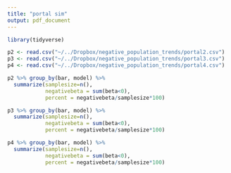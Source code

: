 ```yaml
---
title: "portal sim"
output: pdf_document
---
```


```r
library(tidyverse)

p2 <- read.csv("~/../Dropbox/negative_population_trends/portal2.csv")
p3 <- read.csv("~/../Dropbox/negative_population_trends/portal3.csv")
p4 <- read.csv("~/../Dropbox/negative_population_trends/portal4.csv")

p2 %>% group_by(bar, model) %>% 
  summarize(samplesize=n(),
            negativebeta = sum(beta<0),
            percent = negativebeta/samplesize*100)

p3 %>% group_by(bar, model) %>% 
  summarize(samplesize=n(),
            negativebeta = sum(beta<0),
            percent = negativebeta/samplesize*100)

p4 %>% group_by(bar, model) %>% 
  summarize(samplesize=n(),
            negativebeta = sum(beta<0),
            percent = negativebeta/samplesize*100)



```
